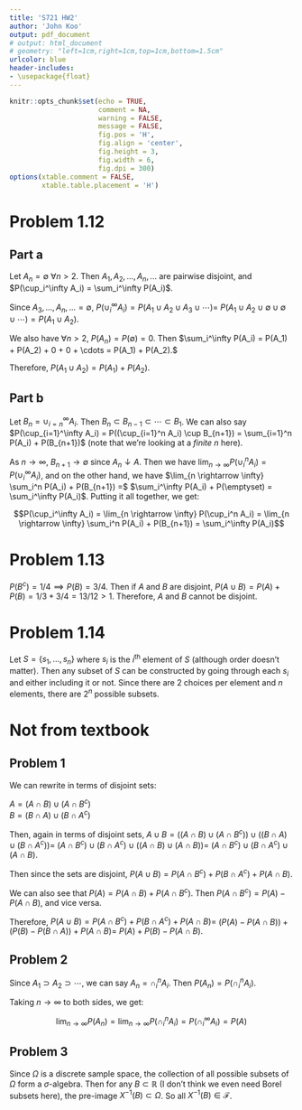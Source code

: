 ```yaml
---
title: 'S721 HW2'
author: 'John Koo'
output: pdf_document
# output: html_document
# geometry: "left=1cm,right=1cm,top=1cm,bottom=1.5cm"
urlcolor: blue
header-includes:
- \usepackage{float}
---
```


```r
knitr::opts_chunk$set(echo = TRUE, 
                      comment = NA, 
                      warning = FALSE, 
                      message = FALSE, 
                      fig.pos = 'H', 
                      fig.align = 'center', 
                      fig.height = 3, 
                      fig.width = 6, 
                      fig.dpi = 300)
options(xtable.comment = FALSE, 
        xtable.table.placement = 'H')
```

# Problem 1.12

## Part a

Let $A_n = \emptyset$ $\forall n > 2$. Then $A_1, A_2, ..., A_n, ...$ are 
pairwise disjoint, and $P(\cup_i^\infty A_i) = \sum_i^\infty P(A_i)$.

Since $A_3, ..., A_n, ... = \emptyset$, 
$P(\cup_i^\infty A_i) = P(A_1 \cup A_2 \cup A_3 \cup \cdots ) =$
$P(A_1 \cup A_2 \cup \emptyset \cup \emptyset \cup \cdots) = P(A_1 \cup A_2)$. 

We also have $\forall n > 2$, $P(A_n) = P(\emptyset) = 0$. Then 
$\sum_i^\infty P(A_i) = P(A_1) + P(A_2) + 0 + 0 + \cdots = P(A_1) + P(A_2).$ 

Therefore, $P(A_1 \cup A_2) = P(A_1) + P(A_2)$.

## Part b

Let $B_n = \cup_{i=n}^\infty A_i$. Then 
$B_n \subset B_{n-1} \subset \cdots \subset B_1$. We can also say 
$P(\cup_{i=1}^\infty A_i) = P((\cup_{i=1}^n A_i) \cup B_{n+1}) =
\sum_{i=1}^n P(A_i) + P(B_{n+1})$ (note that we're looking at a *finite* $n$ 
here).

As $n \rightarrow \infty$, $B_{n+1} \rightarrow \emptyset$ since 
$A_n \downarrow A$. Then we have 
$\lim_{n \rightarrow \infty} P(\cup_i^n A_i) = P(\cup_i^\infty A_i)$, and on 
the other hand, we have 
$\lim_{n \rightarrow \infty} \sum_i^n P(A_i) + P(B_{n+1}) =$ 
$\sum_i^\infty P(A_i) + P(\emptyset) = \sum_i^\infty P(A_i)$. Putting it all 
together, we get:

$$P(\cup_i^\infty A_i) = \lim_{n \rightarrow \infty} P(\cup_i^n A_i) = 
  \lim_{n \rightarrow \infty} \sum_i^n P(A_i) + P(B_{n+1}) = 
  \sum_i^\infty P(A_i)$$

# Problem 1.13

$P(B^c) = 1/4 \implies P(B) = 3/4$. Then if $A$ and $B$ are disjoint, 
$P(A \cup B) = P(A) + P(B) = 1/3 + 3/4 = 13/12 > 1$. Therefore, $A$ and $B$ 
cannot be disjoint.

# Problem 1.14

Let $S = \{s_1, ..., s_n\}$ where $s_i$ is the $i$^th^ element of $S$ (although 
order doesn't matter). Then any subset of $S$ can be constructed by going 
through each $s_i$ and either including it or not. Since there are 2 choices 
per element and $n$ elements, there are $2^n$ possible subsets.

# Not from textbook

## Problem 1

We can rewrite in terms of disjoint sets: 

$A = (A \cap B) \cup (A \cap B^c)$  
$B = (B \cap A) \cup (B \cap A^c)$

Then, again in terms of disjoint sets, $A \cup B = 
((A \cap B) \cup (A \cap B^c)) \cup ((B \cap A) \cup (B \cap A^c)) =$
$(A \cap B^c) \cup (B \cap A^c) \cup ((A \cap B) \cup (A \cap B)) =$
$(A \cap B^c) \cup (B \cap A^c) \cup (A \cap B)$. 

Then since the sets are disjoint, 
$P(A \cup B) = P(A \cap B^c) + P(B \cap A^c) + P(A \cap B)$.

We can also see that $P(A) = P(A \cap B) + P(A \cap B^c)$. Then 
$P(A \cap B^c) = P(A) - P(A \cap B)$, and vice versa. 

Therefore, $P(A \cup B) = P(A \cap B^c) + P(B \cap A^c) + P(A \cap B) =$ 
$(P(A) - P(A \cap B)) + (P(B) - P(B \cap A)) + P(A \cap B) =$
$P(A) + P(B) - P(A \cap B)$.

## Problem 2

Since $A_1 \supset A_2 \supset \cdots$, we can say $A_n = \cap_i^n A_i$. Then 
$P(A_n) = P(\cap_i^n A_i)$. 

Taking $n \rightarrow \infty$ to both sides, we get:

$$\lim_{n \rightarrow \infty} P(A_n) = 
\lim_{n \rightarrow \infty} P(\cap_i^n A_i) = 
P(\cap_i^\infty A_i) = P(A)$$

## Problem 3

Since $\Omega$ is a discrete sample space, the collection of all possible 
subsets of $\Omega$ form a $\sigma$-algebra. Then for any $B \subset \mathbb{R}$
(I don't think we even need Borel subsets here), the pre-image 
$X^{-1}(B) \subset \Omega$. So all $X^{-1}(B) \in \mathcal{F}$.